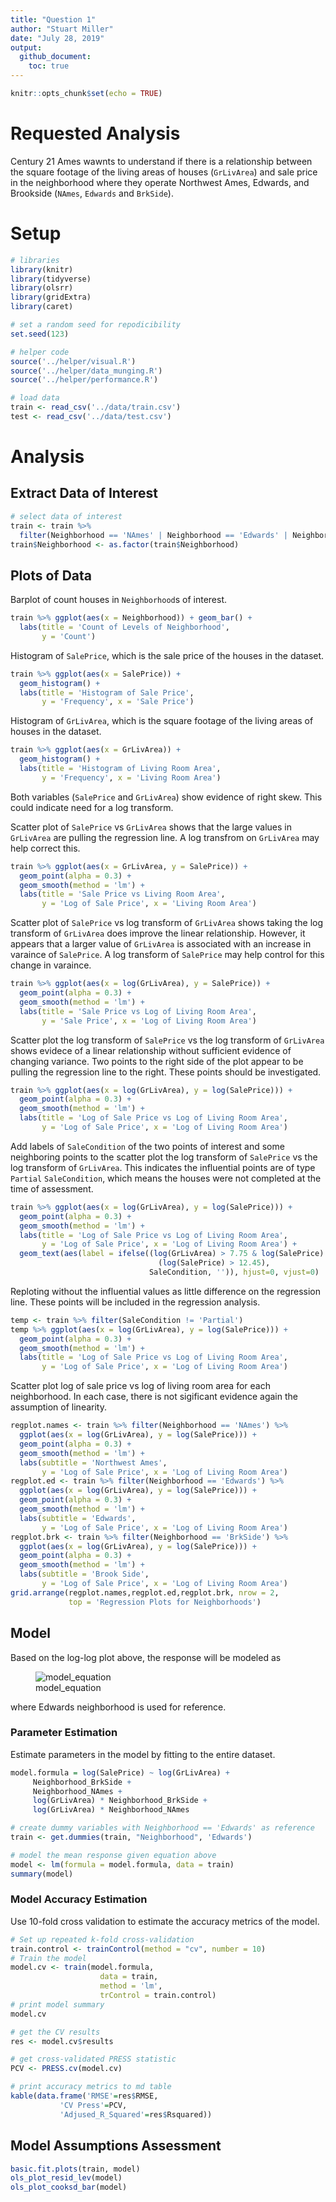 ```yaml
---
title: "Question 1"
author: "Stuart Miller"
date: "July 28, 2019"
output: 
  github_document:
    toc: true
---
```


```r
knitr::opts_chunk$set(echo = TRUE)
```

# Requested Analysis

Century 21 Ames wawnts to understand if there is a relationship between the square footage of the living areas of houses (`GrLivArea`) and sale price in the neighborhood where they operate Northwest Ames, Edwards, and Brookside (`NAmes`, `Edwards` and `BrkSide`).

# Setup

```r
# libraries
library(knitr)
library(tidyverse)
library(olsrr)
library(gridExtra)
library(caret)

# set a random seed for repodicibility
set.seed(123)

# helper code
source('../helper/visual.R')
source('../helper/data_munging.R')
source('../helper/performance.R')

# load data
train <- read_csv('../data/train.csv')
test <- read_csv('../data/test.csv')
```

# Analysis

## Extract Data of Interest

```r
# select data of interest
train <- train %>% 
  filter(Neighborhood == 'NAmes' | Neighborhood == 'Edwards' | Neighborhood == 'BrkSide')
train$Neighborhood <- as.factor(train$Neighborhood)
```

## Plots of Data

Barplot of count houses in `Neighborhood`s of interest.

```r
train %>% ggplot(aes(x = Neighborhood)) + geom_bar() + 
  labs(title = 'Count of Levels of Neighborhood', 
       y = 'Count')
```

Histogram of `SalePrice`, which is the sale price of the houses in the dataset.

```r
train %>% ggplot(aes(x = SalePrice)) +
  geom_histogram() + 
  labs(title = 'Histogram of Sale Price', 
       y = 'Frequency', x = 'Sale Price')
```

Histogram of `GrLivArea`, which is the square footage of the living areas of houses in the dataset.

```r
train %>% ggplot(aes(x = GrLivArea)) +
  geom_histogram() + 
  labs(title = 'Histogram of Living Room Area', 
       y = 'Frequency', x = 'Living Room Area')
```

Both variables (`SalePrice` and `GrLivArea`) show evidence of right skew. This could indicate need for a log transform.

Scatter plot of `SalePrice` vs `GrLivArea` shows that the large values in `GrLivArea` are pulling the regression line. A log transfrom on `GrLivArea` may help correct this.

```r
train %>% ggplot(aes(x = GrLivArea, y = SalePrice)) +
  geom_point(alpha = 0.3) +
  geom_smooth(method = 'lm') + 
  labs(title = 'Sale Price vs Living Room Area', 
       y = 'Log of Sale Price', x = 'Living Room Area')
```

Scatter plot of `SalePrice` vs log transform of `GrLivArea` shows taking the log transform of `GrLivArea` does improve the linear relationship. However, it appears that a larger value of `GrLivArea` is associated with an increase in varaince of `SalePrice`. A log transform of `SalePrice` may help control for this change in varaince.

```r
train %>% ggplot(aes(x = log(GrLivArea), y = SalePrice)) +
  geom_point(alpha = 0.3) +
  geom_smooth(method = 'lm') + 
  labs(title = 'Sale Price vs Log of Living Room Area', 
       y = 'Sale Price', x = 'Log of Living Room Area')
```

Scatter plot the log transform of `SalePrice` vs the log transform of `GrLivArea` shows evidece of a linear relationship without sufficient evidence of changing variance. Two points to the right side of the plot appear to be pulling the regression line to the right. These points should be investigated.

```r
train %>% ggplot(aes(x = log(GrLivArea), y = log(SalePrice))) +
  geom_point(alpha = 0.3) +
  geom_smooth(method = 'lm') + 
  labs(title = 'Log of Sale Price vs Log of Living Room Area', 
       y = 'Log of Sale Price', x = 'Log of Living Room Area')
```

Add labels of `SaleCondition` of the two points of interest and some neighboring points to the scatter plot the log transform of `SalePrice` vs the log transform of `GrLivArea`. This indicates the influential points are of type `Partial` `SaleCondition`, which means the houses were not completed at the time of assessment.

```r
train %>% ggplot(aes(x = log(GrLivArea), y = log(SalePrice))) +
  geom_point(alpha = 0.3) +
  geom_smooth(method = 'lm') + 
  labs(title = 'Log of Sale Price vs Log of Living Room Area', 
       y = 'Log of Sale Price', x = 'Log of Living Room Area') +
  geom_text(aes(label = ifelse((log(GrLivArea) > 7.75 & log(SalePrice) > 11) |
                                 (log(SalePrice) > 12.45),
                               SaleCondition, '')), hjust=0, vjust=0)
```

Reploting without the influential values as little difference on the regression line. These points will be included in the regression analysis.

```r
temp <- train %>% filter(SaleCondition != 'Partial')
temp %>% ggplot(aes(x = log(GrLivArea), y = log(SalePrice))) +
  geom_point(alpha = 0.3) +
  geom_smooth(method = 'lm') + 
  labs(title = 'Log of Sale Price vs Log of Living Room Area', 
       y = 'Log of Sale Price', x = 'Log of Living Room Area')
```

Scatter plot log of sale price vs log of living room area for each neighborhood. In each case, there is not sigificant evidence again the assumption of linearity.

```r
regplot.names <- train %>% filter(Neighborhood == 'NAmes') %>%
  ggplot(aes(x = log(GrLivArea), y = log(SalePrice))) +
  geom_point(alpha = 0.3) +
  geom_smooth(method = 'lm') + 
  labs(subtitle = 'Northwest Ames', 
       y = 'Log of Sale Price', x = 'Log of Living Room Area')
regplot.ed <- train %>% filter(Neighborhood == 'Edwards') %>%
  ggplot(aes(x = log(GrLivArea), y = log(SalePrice))) +
  geom_point(alpha = 0.3) +
  geom_smooth(method = 'lm') + 
  labs(subtitle = 'Edwards', 
       y = 'Log of Sale Price', x = 'Log of Living Room Area')
regplot.brk <- train %>% filter(Neighborhood == 'BrkSide') %>%
  ggplot(aes(x = log(GrLivArea), y = log(SalePrice))) +
  geom_point(alpha = 0.3) +
  geom_smooth(method = 'lm') + 
  labs(subtitle = 'Brook Side', 
       y = 'Log of Sale Price', x = 'Log of Living Room Area')
grid.arrange(regplot.names,regplot.ed,regplot.brk, nrow = 2,
             top = 'Regression Plots for Neighborhoods')
```

## Model

Based on the log-log plot above, the response will be modeled as

![model_equation](./question1_files/model_equation.png)

where Edwards neighborhood is used for reference.

### Parameter Estimation

Estimate parameters in the model by fitting to the entire dataset.

```r
model.formula = log(SalePrice) ~ log(GrLivArea) + 
     Neighborhood_BrkSide + 
     Neighborhood_NAmes +
     log(GrLivArea) * Neighborhood_BrkSide + 
     log(GrLivArea) * Neighborhood_NAmes

# create dummy variables with Neighborhood == 'Edwards' as reference
train <- get.dummies(train, "Neighborhood", 'Edwards')

# model the mean response given equation above
model <- lm(formula = model.formula, data = train)
summary(model)
```

### Model Accuracy Estimation

Use 10-fold cross validation to estimate the accuracy metrics of the model.

```r
# Set up repeated k-fold cross-validation
train.control <- trainControl(method = "cv", number = 10)
# Train the model
model.cv <- train(model.formula, 
                    data = train,
                    method = 'lm',
                    trControl = train.control)
# print model summary
model.cv

# get the CV results
res <- model.cv$results

# get cross-validated PRESS statistic
PCV <- PRESS.cv(model.cv)

# print accuracy metrics to md table
kable(data.frame('RMSE'=res$RMSE,
           'CV Press'=PCV,
           'Adjused_R_Squared'=res$Rsquared))
```


## Model Assumptions Assessment



```r
basic.fit.plots(train, model)
ols_plot_resid_lev(model)
ols_plot_cooksd_bar(model)
```

















